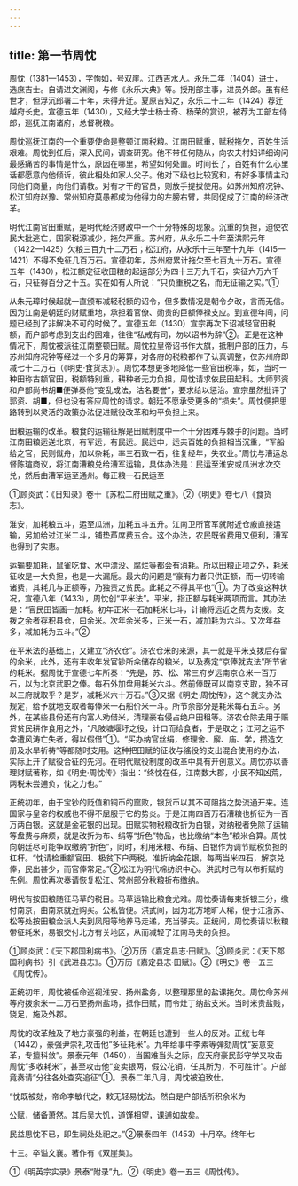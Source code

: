 ```yaml
---
---
---
```

title: 第一节周忱
---



周忱（1381—1453），字恂如，号双崖。江西吉水人。永乐二年（1404）进士，选庶吉士。自请进文渊阁，与修《永乐大典》等。授刑部主事，进员外郎。虽有经世才，但浮沉郎署二十年，未得升迁。夏原吉知之，永乐二十二年（1424）荐迁越府长史。宣德五年（1430），又经大学士杨士奇、杨荣的赏识，被荐为工部左侍郎，巡抚江南诸府，总督税粮。

周忱巡抚江南的一个重要使命是整顿江南税粮。江南田赋重，赋税拖欠，百姓生活艰难。周忱到任后，深入民间，调查研究。他不带任何随从，向农夫村妇详细询问最感痛苦的事情是什么，原因在哪里，希望如何处置。时间长了，百姓有什么心里话都愿意向他倾诉，彼此相处如家人父子。他对下级也比较宽和，有好多事情主动同他们商量，向他们请教。对有才干的官员，则放手提拔使用。如苏州知府况钟、松江知府赵豫、常州知府莫愚都成为他得力的左膀右臂，共同促成了江南的经济改革。

明代江南官田重赋，是明代经济财政中一个十分特殊的现象。沉重的负担，迫使农民大批逃亡，国家税源减少，拖欠严重。苏州府，从永乐二十年至洪熙元年（1422—1425）欠粮三百九十二万石；松江府，从永乐十三年至十九年（1415—1421）不得不免征几百万石。宣德初年，苏州府累计拖欠至七百九十万石。宣德五年（1430），松江额定征收田粮的起运部分为四十三万九千石，实征六万六千石，只征得百分之十五。实在如有人所说：“只负重税之名，而无征输之实。”①

从朱元璋时候起就一直颁布减轻税额的诏令，但多数情况是朝令夕改，言而无信。因为江南是朝廷的财赋重地，承担着官僚、勋贵的巨额俸禄支应。到宣德年间，问题已经到了非解决不可的时候了。宣德五年（1430）宣宗再次下诏减轻官田税额，而户部考虑到支出的困难，往往“私戒有司，勿以诏书为辞”②。正是在这种情况下，周忱被派往江南整顿田赋。周忱拉皇帝诏书作大旗，抵制户部的压力，与苏州知府况钟等经过一个多月的筹算，对各府的税粮都作了认真调整，仅苏州府即减七十二万石（《明史·食货志》）。周忱本想更多地降低一些官田税率，如，当时一种田称古额官田，税额特别重，耕种者无力负担，周忱请求依民田起科。太师郭资和户部尚书胡■便弹奏他“变乱成法，沽名要誉”，要求给以惩治。宣宗虽然批评了郭资、胡■，但也没有答应周忱的请求。朝廷不愿承受更多的“损失”。周忱便把思路转到以灵活的政策办法促进赋役改革和均平负担上来。

田粮运输的改革。粮食的运输征解是田赋制度中一个十分困难与棘手的问题。当时江南田粮运送北京，有军运，有民运。民运中，运夫百姓的负担相当沉重，“军船给之官，民则僦舟，加以杂耗，率三石致一石，往复经年，失农业。”周忱与漕运总督陈瑄商议，将江南漕粮兑给漕军运输，具体办法是：民运至淮安或瓜洲水次交兑，然后由漕军运至通州。每正粮一石民运至

①顾炎武：《日知录》卷十《苏松二府田赋之重》。②《明史》卷七八《食货志》。

淮安，加耗粮五斗，运至瓜洲，加耗五斗五升。江南卫所官军就附近仓廒直接运输，另加给过江米二斗，铺垫芦席费五合。这个办法，农民既省费用又便利，漕军也得到了实惠。

运输要加耗，鼠雀吃食、水中漂没、腐烂等都会有消耗。所以田粮正项之外，耗米征收是一大负担，也是一大漏卮。最大的问题是“豪有力者只供正额，而一切转输诸费，其耗几与正额等，乃独责之贫民。此耗之不得其平也”①。为了改变这种状况，宣德八年（1433），周忱创“平米法”。平米，指正额与耗米两项而言。其办法是：“官民田皆画一加耗。初年正米一石加耗米七斗，计输将远近之费为支拨。支拨之余者存积县仓，曰余米。次年余米多，正米一石，减加耗为六斗。又次年益多，减加耗为五斗。”②

在平米法的基础上，又建立“济农仓”。济农仓米的来源，其一就是平米支拨后存留的余米，此外，还有丰收年发官钞所籴储存的粮米，以及奏定“京俸就支法”所节省的耗米。据周忱于宣德七年所奏：“先是，苏、松、常三府岁远南京仓米一百万石，以为北京武职之俸。每石外加盘用耗米六斗。然前俸既可以南京支取，独不可以三府就取乎？是岁，减耗米六十万石。”③又据《明史·周忱传》，这个就支办法规定，给予就地支取者每俸米一石船价米一斗。所节余部分是耗米每石五斗。另外，在某些县份还有向富人劝借米，清理豪右侵占绝户田租等。济农仓除去用于赈贷贫民耕作食用之外，“凡陂塘堰圩之役，计口而给食者，于是取之；江河之运不幸遭风涛亡失者，得以假借”①。“买办纳官丝绢，修理舍、廨、庙、学，攒造文册及水旱祈祷”等都随时支用。这种把田赋的征收与徭役的支出混合使用的办法，实际上开了赋役合征的先河。在明代赋役制度的改革中具有开创意义。周忱亦以善理财赋著称，如《明史·周忱传》指出：“终忱在任，江南数大郡，小民不知凶荒，两税未尝逋负，忱之力也。”

正统初年，由于宝钞的贬值和铜币的窳败，银货币以其不可阻挡之势流通开来。连国家与皇帝的权威也不得不屈服于它的势炎。于是江南四百万石漕粮也折征为一百万两白银。这就是金花银的出现。田赋实物税粮改折为白银，对纳税者免除了运输等盘费与麻烦，就是改折为布、绢等“折色”物品，也比缴纳“本色”粮米合算。周忱向朝廷尽可能争取缴纳“折色”，同时，利用米粮、布绢、白银作为调节赋税负担的杠杆。“忱请检重额官田、极贫下户两税，准折纳金花银，每两当米四石，解京兑俸，民出甚少，而官俸常足。”②松江为明代棉纺织中心。洪武时已有以布折赋的先例。周忱再次奏请恢复松江、常州部分秋粮折布缴纳。

明代有按田粮随征马草的税目。马草运输比粮食尤难。周忱奏请每束折银三分，缴付南京，由南京就近购买。公私皆便。洪武间，因为北方地旷人稀，便于江浙苏、松等处按田粮佥派人夫到凤阳等地养马走递，充当驿夫。正统间，周忱奏请以秋粮带征耗米，易银交付北方有关地区，从而减轻了江南马夫的负担。

①顾炎武：《天下郡国利病书》。②万历《嘉定县志·田赋》。③顾炎武：《天下郡国利病书》引《武进县志》。①万历《嘉定县志·田赋》。②《明史》卷一五三《周忱传》。

正统初年，周忱被任命巡视淮安、扬州盐务，以整理那里的盐课拖欠。周忱命苏州等府拨余米一二万石至扬州盐场，抵作田赋，而令灶丁纳盐支米。当时米贵盐贱，饶足，施及外郡。

周忱的改革触及了地方豪强的利益，在朝廷也遭到一些人的反对。正统七年（1442），豪强尹崇礼攻击他“多征耗米”。九年给事中李素等弹劾周忱“妄意变革，专擅科敛”。景泰元年（1450），当国难当头之际，应天府豪民彭守学又攻击周忱“多收耗米”，甚至攻击他“变卖银两，假公花销，任其所为，不可胜计”。户部竟奏请“分往各处查究追征”①。景泰二年八月，周忱被迫致仕。

“忱既被劾，帝命李敏代之，敕无轻易忱法。然自是户部括所积余米为

公赋，储备萧然。其后吴大饥，道馑相望，课逋如故矣。

民益思忱不已，即生祠处处祀之。”②景泰四年（1453）十月卒。终年七

十三。卒谥文襄。著作有《双崖集》。

①《明英宗实录》景泰“附录”九。②《明史》卷一五三《周忱传》。